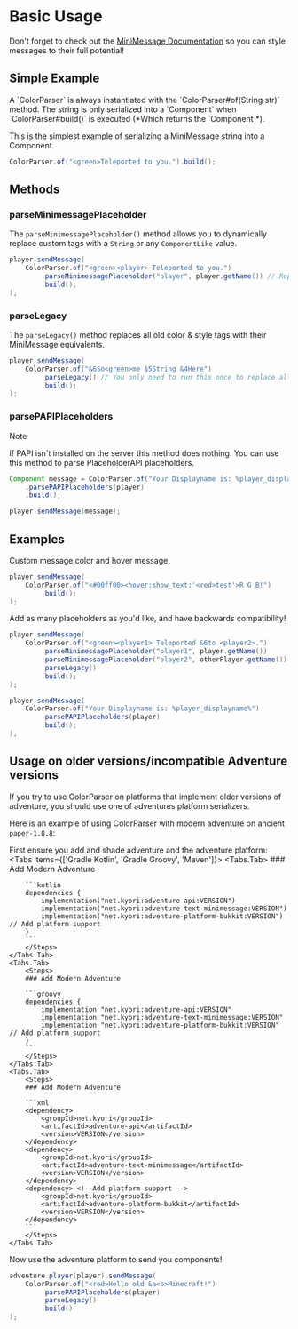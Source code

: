 
# Basic Usage

Don't forget to check out the [MiniMessage Documentation](https://docs.advntr.dev/minimessage/format.html) so you can style messages to their full potential!

## Simple Example

<Callout emoji="">
A `ColorParser` is always instantiated with the `ColorParser#of(String str)` method. The string is only serialized into a `Component` when `ColorParser#build()` is executed (*Which returns the `Component`*).
</Callout>

This is the simplest example of serializing a MiniMessage string into a Component.

```java
ColorParser.of("<green>Teleported to you.").build();
```

## Methods

### parseMinimessagePlaceholder

The `parseMinimessagePlaceholder()` method allows you to dynamically replace custom tags with a `String` or any `ComponentLike` value.

```java
player.sendMessage(
    ColorParser.of("<green><player> Teleported to you.")
        .parseMinimessagePlaceholder("player", player.getName()) // Replace <player> with the players username
        .build();
);
```

### parseLegacy

The `parseLegacy()` method replaces all old color & style tags with their MiniMessage equivalents.

```java
player.sendMessage(
    ColorParser.of("&6So<green>me §5String &4Here")
        .parseLegacy() // You only need to run this once to replace all legacy formatting codes
        .build();
);
```

### parsePAPIPlaceholders

> [!NOTE]
>
> If PAPI isn't installed on the server this method does nothing.
You can use this method to parse PlaceholderAPI placeholders.

```java
Component message = ColorParser.of("Your Displayname is: %player_displayname%")
    .parsePAPIPlaceholders(player)
    .build();

player.sendMessage(message);
```

## Examples

Custom message color and hover message.
```java
player.sendMessage(
    ColorParser.of("<#00ff00><hover:show_text:'<red>test'>R G B!")
        .build();
);
```

Add as many placeholders as you'd like, and have backwards compatibility!
```java
player.sendMessage(
    ColorParser.of("<green><player1> Teleported &6to <player2>.")
        .parseMinimessagePlaceholder("player1", player.getName())
        .parseMinimessagePlaceholder("player2", otherPlayer.getName())
        .parseLegacy()
        .build();
);
```

```java
player.sendMessage(
    ColorParser.of("Your Displayname is: %player_displayname%")
        .parsePAPIPlaceholders(player)
        .build();
);
```

## Usage on older versions/incompatible Adventure versions

If you try to use ColorParser on platforms that implement older versions of adventure, you should use one of adventures platform serializers. 

Here is an example of using ColorParser with modern adventure on ancient `paper-1.8.8`:

First ensure you add and shade adventure and the adventure platform:
<Tabs items={['Gradle Kotlin', 'Gradle Groovy', 'Maven']}>
    <Tabs.Tab>
        <Steps>
        ### Add Modern Adventure

        ```kotlin
        dependencies {
            implementation("net.kyori:adventure-api:VERSION")
            implementation("net.kyori:adventure-text-minimessage:VERSION")
            implementation("net.kyori:adventure-platform-bukkit:VERSION") // Add platform support
        }
        ```
        </Steps>
    </Tabs.Tab>
    <Tabs.Tab>
        <Steps>
        ### Add Modern Adventure

        ```groovy
        dependencies {
            implementation "net.kyori:adventure-api:VERSION"
            implementation "net.kyori:adventure-text-minimessage:VERSION"
            implementation "net.kyori:adventure-platform-bukkit:VERSION" // Add platform support
        }
        ```
        </Steps>
    </Tabs.Tab>
    <Tabs.Tab>
        <Steps>
        ### Add Modern Adventure

        ```xml
        <dependency>
            <groupId>net.kyori</groupId>
            <artifactId>adventure-api</artifactId>
            <version>VERSION</version>
        </dependency>
        <dependency>
            <groupId>net.kyori</groupId>
            <artifactId>adventure-text-minimessage</artifactId>
            <version>VERSION</version>
        </dependency>
        <dependency> <!--Add platform support -->
            <groupId>net.kyori</groupId> 
            <artifactId>adventure-platform-bukkit</artifactId>
            <version>VERSION</version>
        </dependency>
        ```
        </Steps>
    </Tabs.Tab>
</Tabs>

Now use the adventure platform to send you components!
```java
adventure.player(player).sendMessage(
    ColorParser.of("<red>Hello old &a<b>Minecraft!")
        .parsePAPIPlaceholders(player)
        .parseLegacy()
        .build()
);
```
